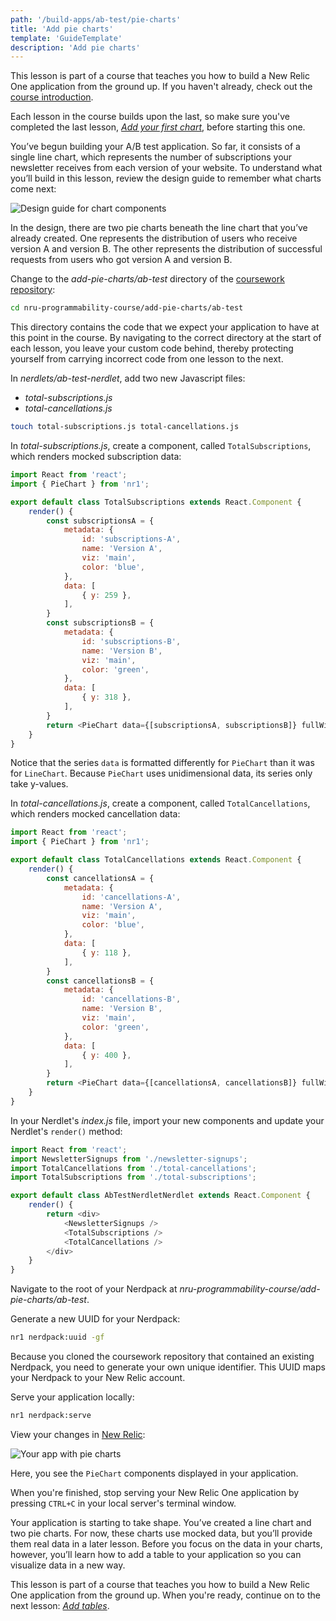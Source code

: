 ```yaml
---
path: '/build-apps/ab-test/pie-charts'
title: 'Add pie charts'
template: 'GuideTemplate'
description: 'Add pie charts'
---
```


<HideWhenEmbedded>

<Callout variant="course">

This lesson is part of a course that teaches you how to build a New Relic One application from the ground up. If you haven't already, check out the [course introduction](/ab-test).

Each lesson in the course builds upon the last, so make sure you've completed the last lesson, [_Add your first chart_](/build-apps/ab-test/first-chart), before starting this one.

</Callout>

</HideWhenEmbedded>

You’ve begun building your A/B test application. So far, it consists of a single line chart, which represents the number of subscriptions your newsletter receives from each version of your website. To understand what you’ll build in this lesson, review the design guide to remember what charts come next:

![Design guide for chart components](../../../images/ab-test/charts-design-guide.png)

In the design, there are two pie charts beneath the line chart that you’ve already created. One represents the distribution of users who receive version A and version B. The other represents the distribution of successful requests from users who got version A and version B.

<Steps>

<Step>

Change to the _add-pie-charts/ab-test_ directory of the [coursework repository](https://github.com/newrelic-experimental/nru-programmability-course):

```sh
cd nru-programmability-course/add-pie-charts/ab-test
```

This directory contains the code that we expect your application to have at this point in the course. By navigating to the correct directory at the start of each lesson, you leave your custom code behind, thereby protecting yourself from carrying incorrect code from one lesson to the next.

</Step>

<Step>

In _nerdlets/ab-test-nerdlet_, add two new Javascript files:

- _total-subscriptions.js_
- _total-cancellations.js_

```sh
touch total-subscriptions.js total-cancellations.js
```

</Step>

<Step>

In _total-subscriptions.js_, create a component, called `TotalSubscriptions`, which renders mocked subscription data:

```js fileName=nerdlets/ab-test-nerdlet/total-subscriptions.js
import React from 'react';
import { PieChart } from 'nr1';

export default class TotalSubscriptions extends React.Component {
    render() {
        const subscriptionsA = {
            metadata: {
                id: 'subscriptions-A',
                name: 'Version A',
                viz: 'main',
                color: 'blue',
            },
            data: [
                { y: 259 },
            ],
        }
        const subscriptionsB = {
            metadata: {
                id: 'subscriptions-B',
                name: 'Version B',
                viz: 'main',
                color: 'green',
            },
            data: [
                { y: 318 },
            ],
        }
        return <PieChart data={[subscriptionsA, subscriptionsB]} fullWidth />
    }
}
```

Notice that the series `data` is formatted differently for `PieChart` than it was for `LineChart`. Because `PieChart` uses unidimensional data, its series only take y-values.

</Step>

<Step>

In _total-cancellations.js_, create a component, called `TotalCancellations`, which renders mocked cancellation data:

```js fileName=nerdlets/ab-test-nerdlet/total-subscriptions.js
import React from 'react';
import { PieChart } from 'nr1';

export default class TotalCancellations extends React.Component {
    render() {
        const cancellationsA = {
            metadata: {
                id: 'cancellations-A',
                name: 'Version A',
                viz: 'main',
                color: 'blue',
            },
            data: [
                { y: 118 },
            ],
        }
        const cancellationsB = {
            metadata: {
                id: 'cancellations-B',
                name: 'Version B',
                viz: 'main',
                color: 'green',
            },
            data: [
                { y: 400 },
            ],
        }
        return <PieChart data={[cancellationsA, cancellationsB]} fullWidth />
    }
}
```

</Step>

<Step>

In your Nerdlet's _index.js_ file, import your new components and update your Nerdlet's `render()` method:

```js fileName=nerdlets/ab-test-nerdlet/index.js lineHighlight=3-4,10-11
import React from 'react';
import NewsletterSignups from './newsletter-signups';
import TotalCancellations from './total-cancellations';
import TotalSubscriptions from './total-subscriptions';

export default class AbTestNerdletNerdlet extends React.Component {
    render() {
        return <div>
            <NewsletterSignups />
            <TotalSubscriptions />
            <TotalCancellations />
        </div>
    }
}
```

</Step>

<Step>

Navigate to the root of your Nerdpack at _nru-programmability-course/add-pie-charts/ab-test_.

</Step>

<Step>

Generate a new UUID for your Nerdpack:

```sh
nr1 nerdpack:uuid -gf
```

Because you cloned the coursework repository that contained an existing Nerdpack, you need to generate your own unique identifier. This UUID maps your Nerdpack to your New Relic account.

</Step>

<Step>

Serve your application locally:

```sh
nr1 nerdpack:serve
```

</Step>

<Step>

View your changes in [New Relic](https://one.newrelic.com?nerdpacks=local):

![Your app with pie charts](../../../images/ab-test/pie-charts.png)

Here, you see the `PieChart` components displayed in your application.

When you're finished, stop serving your New Relic One application by pressing `CTRL+C` in your local server's terminal window.

</Step>

</Steps>

Your application is starting to take shape. You’ve created a line chart and two pie charts. For now, these charts use mocked data, but you’ll provide them real data in a later lesson. Before you focus on the data in your charts, however, you’ll learn how to add a table to your application so you can visualize data in a new way.

<HideWhenEmbedded>

<Callout variant="course">

This lesson is part of a course that teaches you how to build a New Relic One application from the ground up. When you're ready, continue on to the next lesson: [_Add tables_](/build-apps/ab-test/table-charts).

</Callout>

</HideWhenEmbedded>